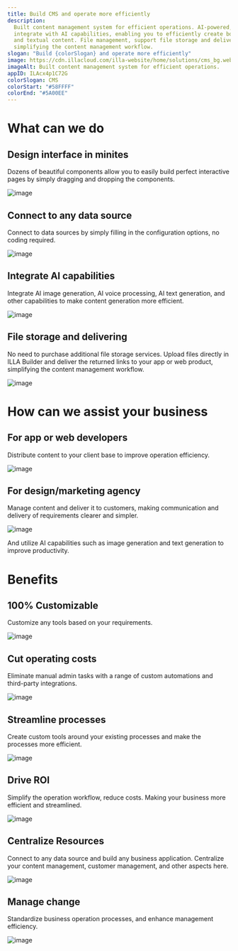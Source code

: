 ```yaml
---
title: Build CMS and operate more efficiently
description:
  Built content management system for efficient operations. AI-powered,
  integrate with AI capabilities, enabling you to efficiently create both visual
  and textual content. File management, support file storage and delivering,
  simplifying the content management workflow.
slogan: "Build {colorSlogan} and operate more efficiently"
image: https://cdn.illacloud.com/illa-website/home/solutions/cms_bg.webp
imageAlt: Built content management system for efficient operations.
appID: ILAcx4p1C72G
colorSlogan: CMS
colorStart: "#58FFFF"
colorEnd: "#5A00EE"
---
```


# What can we do

## Design interface in minites

Dozens of beautiful components allow you to easily build perfect interactive
pages by simply dragging and dropping the components.

![image](https://cdn.illacloud.com/official-website/img/solutions/cms/design-in-minutes.svg)

## Connect to any data source

Connect to data sources by simply filling in the configuration options, no
coding required.

![image](https://cdn.illacloud.com/official-website/img/solutions/cms/data-source.svg)

## Integrate AI capabilities

Integrate AI image generation, AI voice processing, AI text generation, and
other capabilities to make content generation more efficient.

![image](https://cdn.illacloud.com/official-website/img/solutions/cms/ai.gif)

## File storage and delivering

No need to purchase additional file storage services. Upload files directly in
ILLA Builder and deliver the returned links to your app or web product,
simplifying the content management workflow.

![image](https://cdn.illacloud.com/official-website/img/solutions/cms/storage.svg)

# How can we assist your business

## For app or web developers

Distribute content to your client base to improve operation efficiency.

![image](https://cdn.illacloud.com/official-website/img/solutions/cms/developer.svg)

## For design/marketing agency

Manage content and deliver it to customers, making communication and delivery of
requirements clearer and simpler.

![image](https://cdn.illacloud.com/official-website/img/solutions/cms/agency.svg)

And utilize AI capabilities such as image generation and text generation to
improve productivity.

# Benefits

## 100% Customizable

Customize any tools based on your requirements.

![image](https://cdn.illacloud.com/official-website/img/solutions/custom.svg)

## Cut operating costs

Eliminate manual admin tasks with a range of custom automations and third-party
integrations.

![image](https://cdn.illacloud.com/official-website/img/solutions/cut-cost.svg)

## Streamline processes

Create custom tools around your existing processes and make the processes more
efficient.

![image](https://cdn.illacloud.com/official-website/img/solutions/process.svg)

## Drive ROI

Simplify the operation workflow, reduce costs. Making your business more
efficient and streamlined.

![image](https://cdn.illacloud.com/official-website/img/solutions/roi.svg)

## Centralize Resources

Connect to any data source and build any business application. Centralize your
content management, customer management, and other aspects here.

![image](https://cdn.illacloud.com/official-website/img/solutions/centralize.svg)

## Manage change

Standardize business operation processes, and enhance management efficiency.

![image](https://cdn.illacloud.com/official-website/img/solutions/change.svg)
